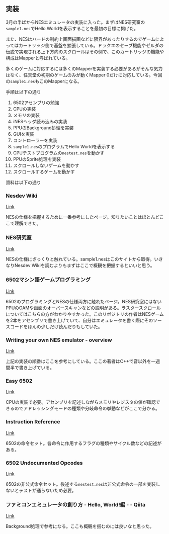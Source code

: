## 実装
3月の半ばからNESエミュレータの実装に入った。まずはNES研究室の`sample1.nes`でHello Worldを表示することを最初の目標に掲げた。

また、NESはハードの制約上画面描画などに限界があったりするのでゲームによってはカートリッジ側で基盤を拡張している。ドラクエのセーブ機能やゼルダの伝説で実現される上下方向のスクロールはその例で、このカートリッジの機能や構成はMapperと呼ばれている。

多くのゲームに対応するには多くのMapperを実装する必要があるがそんな気力はなく、任天堂の初期のゲームのみが動くMapper 0だけに対応している。今回の`sample1.nes`もこのMapperになる。

手順は以下の通り
1. 6502アセンブリの勉強
2. CPUの実装
3. メモリの実装
4. iNESヘッダ読み込みの実装
5. PPUのBackground処理を実装
6. GUIを実装
7. コントローラーを実装
8. `sample1.nes`のプログラムでHello Worldを表示する
9. CPUテストプログラムの`nestest.nes`を動かす
10. PPUのSprite処理を実装
11. スクロールしないゲームを動かす
12. スクロールするゲームを動かす

資料は以下の通り

### Nesdev Wiki
[Link](http://wiki.nesdev.com/w/index.php/Nesdev_Wiki)

NESの仕様を把握するために一番参考にしたページ。知りたいことはほとんどここで理解できた。

### NES研究室
[Link](http://hp.vector.co.jp/authors/VA042397/nes/index.html)

NESの仕様にざっくりと触れている。sample1.nesはこのサイトから取得。いきなりNesdev Wikiを読むよりもまずはここで概観を把握するといいと思う。

### 6502マシン語ゲームプログラミング
[Link](https://github.com/suzukiplan/mgp-fc)

6502のプログラミングとNESの仕様両方に触れたページ。NES研究室にはないPPUのOAMや画面のオーバースキャンなどの説明がある。ラスタースクロールについてはこちらの方がわかりやすかった。このリポジトリの作者はNESゲームを2本をアセンブリで書き上げていて、自分はエミュレータを書く際にそのソースコードをほんの少しだけ読んだりもしていた。

### Writing your own NES emulator - overview
[Link](https://yizhang82.dev/nes-emu-overview)

上記の実装の順番はここを参考にしている。ここの著者はC++で音以外を一週間半で書き上げている。

### Easy 6502
[Link](https://skilldrick.github.io/easy6502/)

CPUの実装で必要。アセンブリを記述しながらメモリやレジスタの値が確認できるのでアドレッシングモードの種類や分岐命令の挙動などがここで分かる。

### Instruction Reference
[Link](http://www.obelisk.me.uk/6502/reference.html)

6502の命令セット。各命令に作用するフラグの種類やサイクル数などの記述がある。

### 6502 Undocumented Opcodes
[Link](http://nesdev.com/undocumented_opcodes.txt)

6502の非公式命令セット。後述する`nestest.nes`は非公式命令の一部を実装しないとテストが通らないため必要。

### ファミコンエミュレータの創り方 - Hello, World!編 - - Qiita
[Link](https://qiita.com/bokuweb/items/1575337bef44ae82f4d3)

Background処理で参考になる。ここも概観を掴むのには良いなと思った。

